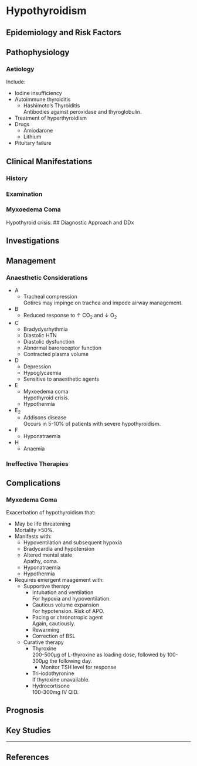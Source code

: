 # Hypothyroidism


## Epidemiology and Risk Factors

## Pathophysiology

### Aetiology

Include:

* Iodine insufficiency
* Autoimmune thyroiditis
	* Hashimoto's Thyroiditis  
	Antibodies against peroxidase and thyroglobulin.
* Treatment of hyperthyroidism
* Drugs
	* Amiodarone
	* Lithium
* Pituitary failure

## Clinical Manifestations

### History

### Examination


### Myxoedema Coma  

Hypothyroid crisis:
## Diagnostic Approach and DDx

## Investigations

## Management

### Anaesthetic Considerations

* A
	* Tracheal compression  
	Gotires may impinge on trachea and impede airway management.
* B
	* Reduced response to ↑ CO<sub>2</sub> and ↓ O<sub>2</sub>
* C
	* Bradydysrhythmia
	* Diastolic HTN
	* Diastolic dysfunction
	* Abnormal baroreceptor function
	* Contracted plasma volume
* D
	* Depression
	* Hypoglycaemia
	* Sensitive to anaesthetic agents
* E
	* Myxoedema coma  
	Hypothyroid crisis.
	* Hypothermia
* E<sub>2</sub>
	* Addisons disease  
	Occurs in 5-10% of patients with severe hypothyroidism.
* F
	* Hyponatraemia
* H
	* Anaemia

### Ineffective Therapies

## Complications


### Myxedema Coma

Exacerbation of hypothyroidism that:

* May be life threatening  
Mortality >50%.
* Manifests with:
	* Hypoventilation and subsequent hypoxia
	* Bradycardia and hypotension
	* Altered mental state  
	Apathy, coma.
	* Hyponatraemia
	* Hypothermia
* Requires emergent maagement with:
	* Supportive therapy
		* Intubation and ventilation  
		For hypoxia and hypoventilation.
		* Cautious volume expansion  
		For hypotension. Risk of APO.
		* Pacing or chronotropic agent  
		Again, cautiously.
		* Rewarming
		* Correction of BSL
	* Curative therapy
		* Thyroxine  
		200-500μg of L-thyroxine as loading dose, followed by 100-300μg the following day.
			* Monitor TSH level for response
		* Tri-iodothyronine  
		If thyroxine unavailable.
		* Hydrocortisone  
		100-300mg IV QID.

## Prognosis

## Key Studies


---

## References
